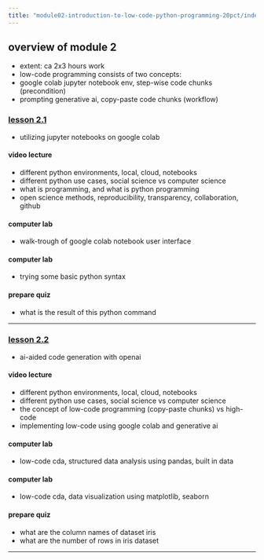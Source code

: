 ```yaml
---
title: "module02-introduction-to-low-code-python-programming-20pct/index.qmd"
---
```


## overview of module 2
- extent: ca 2x3 hours work
- low-code programming consists of two concepts:
- google colab jupyter notebook env, step-wise code chunks (precondition)
- prompting generative ai, copy-paste code chunks (workflow)

### [lesson 2.1](2-1-lesson.qmd)
- utilizing jupyter notebooks on google colab

#### video lecture
- different python environments, local, cloud, notebooks
- different python use cases, social science vs computer science
- what is programming, and what is python programming
- open science methods, reproducibility, transparency, collaboration, github

#### computer lab
- walk-trough of google colab notebook user interface

#### computer lab
- trying some basic python syntax

#### prepare quiz
- what is the result of this python command

---

### [lesson 2.2](2-2-lesson.qmd)
- ai-aided code generation with openai

#### video lecture
- different python environments, local, cloud, notebooks
- different python use cases, social science vs computer science
- the concept of low-code programming (copy-paste chunks) vs high-code
- implementing low-code using google colab and generative ai

#### computer lab
- low-code cda, structured data analysis using pandas, built in data

#### computer lab
- low-code cda, data visualization using matplotlib, seaborn 

#### prepare quiz
- what are the column names of dataset iris
- what are the number of rows in iris dataset

---






